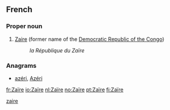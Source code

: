 {{also|zaire|Zaire|zaïre}}
==French==

===Proper noun===
{{fr-proper noun|m|sort=zaire}}

# [[Zaire]] (former name of the [[Democratic Republic of the Congo]])
#: ''la République du Zaïre''

===Anagrams===
* [[azéri#French|azéri]], [[Azéri#French|Azéri]]

[[Category:fr:Countries|zaire]]

[[fr:Zaïre]]
[[io:Zaïre]]
[[nl:Zaïre]]
[[no:Zaïre]]
[[pt:Zaïre]]
[[fi:Zaïre]]